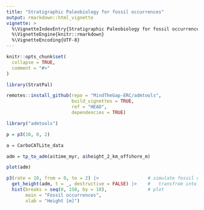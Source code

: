 ```yaml
---
title: "Stratigraphic Paleobiology for fossil occurrences"
output: rmarkdown::html_vignette
vignette: >
  %\VignetteIndexEntry{Stratigraphic Paleobiology for fossil occurrences}
  %\VignetteEngine{knitr::rmarkdown}
  %\VignetteEncoding{UTF-8}
---
```


```r
knitr::opts_chunk$set(
  collapse = TRUE,
  comment = "#>"
)
```

```r
library(StratPal)
```

```r
remotes::install_github(repo = "MindTheGap-ERC/admtools",
                        build_vignettes = TRUE,
                        ref = "HEAD",
                        dependencies = TRUE)
```


```r
library("admtools")
```
```r
p = p3(10, 0, 2)
```

```r
a = CarboCATLite_data

adm = tp_to_adm(a$time_myr, a$height_2_km_offshore_m)

plot(adm)
```

```r
p3(rate = 10, from = 0, to = 2) |>                  # simulate fossil occurrences in time
  get_height(adm, t = _, destructive = FALSE) |>    #   transfrom into depth domain
  hist(breaks = seq(0, 150, by = 10),               # plot
       main = "Fossil occurrences",
       xlab = "Height [m]")
```

